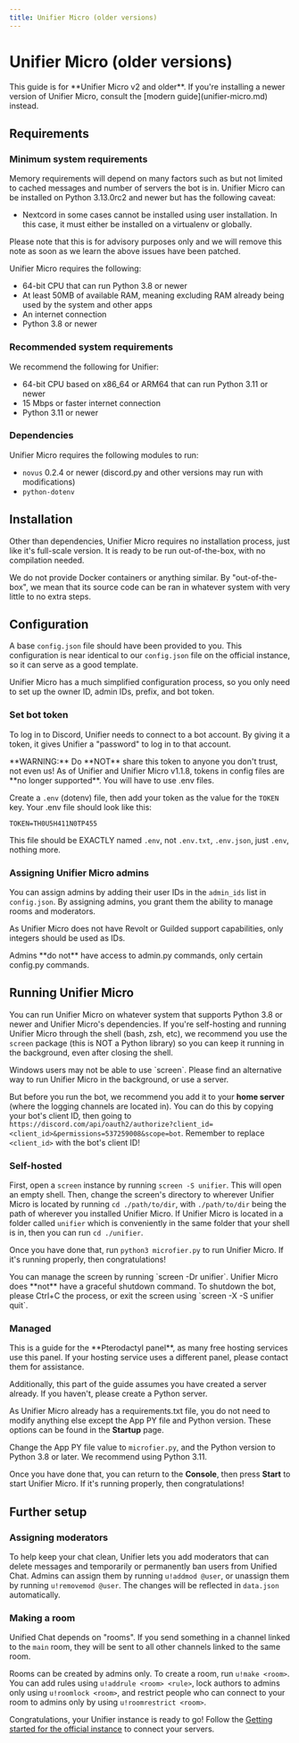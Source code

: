 ```yaml
---
title: Unifier Micro (older versions)
---
```


# Unifier Micro (older versions)

<Info>
This guide is for **Unifier Micro v2 and older**. If you're installing a newer version of Unifier Micro, consult the [modern guide](unifier-micro.md) instead.
</Info>

## Requirements

### Minimum system requirements

<Warning>
Memory requirements will depend on many factors such as but not limited to cached messages and number of servers the bot is in.
</Warning>

<Info>
Unifier Micro can be installed on Python 3.13.0rc2 and newer but has the following caveat:

* Nextcord in some cases cannot be installed using user installation. In this case, it must either be installed on a virtualenv or globally.

Please note that this is for advisory purposes only and we will remove this note as soon as we learn the above issues have been patched.
</Info>

Unifier Micro requires the following:

* 64-bit CPU that can run Python 3.8 or newer
* At least 50MB of available RAM, meaning excluding RAM already being used by the system and other apps
* An internet connection
* Python 3.8 or newer

### Recommended system requirements

We recommend the following for Unifier:

* 64-bit CPU based on x86\_64 or ARM64 that can run Python 3.11 or newer
* 15 Mbps or faster internet connection
* Python 3.11 or newer

### Dependencies

Unifier Micro requires the following modules to run:

* `novus` 0.2.4 or newer (discord.py and other versions may run with modifications)
* `python-dotenv`

## Installation

Other than dependencies, Unifier Micro requires no installation process, just like it's full-scale version. It is ready to be run out-of-the-box, with no compilation needed.

<Info>
We do not provide Docker containers or anything similar. By "out-of-the-box", we mean that its source code can be ran in whatever system with very little to no extra steps.
</Info>

## Configuration

A base `config.json` file should have been provided to you. This configuration is near identical to our `config.json` file on the official instance, so it can serve as a good template.

Unifier Micro has a much simplified configuration process, so you only need to set up the owner ID, admin IDs, prefix, and bot token.

### Set bot token

To log in to Discord, Unifier needs to connect to a bot account. By giving it a token, it gives Unifier a "password" to log in to that account.

<Danger>
**WARNING:** Do **NOT** share this token to anyone you don't trust, not even us!
</Danger>

<Info>
As of Unifier and Unifier Micro v1.1.8, tokens in config files are **no longer supported**. You will have to use .env files.
</Info>

Create a `.env` (dotenv) file, then add your token as the value for the `TOKEN` key. Your .env file should look like this:

```text .env
TOKEN=TH0U5H411N0TP455
```

This file should be EXACTLY named `.env`, not `.env.txt`, `.env.json`, just `.env`, nothing more.

### Assigning Unifier Micro admins

You can assign admins by adding their user IDs in the `admin_ids` list in `config.json`. By assigning admins, you grant them the ability to manage rooms and moderators.

As Unifier Micro does not have Revolt or Guilded support capabilities, only integers should be used as IDs.

<Info>
Admins **do not** have access to admin.py commands, only certain config.py commands.
</Info>

## Running Unifier Micro

You can run Unifier Micro on whatever system that supports Python 3.8 or newer and Unifier Micro's dependencies. If you're self-hosting and running Unifier Micro through the shell (bash, zsh, etc), we recommend you use the `screen` package (this is NOT a Python library) so you can keep it running in the background, even after closing the shell.

<Warning>
Windows users may not be able to use `screen`. Please find an alternative way to run Unifier Micro in the background, or use a server.
</Warning>

But before you run the bot, we recommend you add it to your **home server** (where the logging channels are located in). You can do this by copying your bot's client ID, then going to `https://discord.com/api/oauth2/authorize?client_id=<client_id>&permissions=537259008&scope=bot`. Remember to replace `<client_id>` with the bot's client ID!

### Self-hosted

First, open a `screen` instance by running `screen -S unifier`. This will open an empty shell. Then, change the screen's directory to wherever Unifier Micro is located by running `cd ./path/to/dir`, with `./path/to/dir` being the path of wherever you installed Unifier Micro. If Unifier Micro is located in a folder called `unifier` which is conveniently in the same folder that your shell is in, then you can run `cd ./unifier`.

Once you have done that, run `python3 microfier.py` to run Unifier Micro. If it's running properly, then congratulations!

<Info>
You can manage the screen by running `screen -Dr unifier`.
</Info>

<Warning>
Unifier Micro does **not** have a graceful shutdown command. To shutdown the bot, please Ctrl+C the process, or exit the screen using `screen -X -S unifier quit`.
</Warning>

### Managed

<Info>
This is a guide for the **Pterodactyl panel**, as many free hosting services use this panel. If your hosting service uses a different panel, please contact them for assistance.

Additionally, this part of the guide assumes you have created a server already. If you haven't, please create a Python server.
</Info>

As Unifier Micro already has a requirements.txt file, you do not need to modify anything else except the App PY file and Python version. These options can be found in the **Startup** page.

Change the App PY file value to `microfier.py`, and the Python version to Python 3.8 or later. We recommend using Python 3.11.

Once you have done that, you can return to the **Console**, then press **Start** to start Unifier Micro. If it's running properly, then congratulations!

## Further setup

### Assigning moderators

To help keep your chat clean, Unifier lets you add moderators that can delete messages and temporarily or permanently ban users from Unified Chat. Admins can assign them by running `u!addmod @user`, or unassign them by running `u!removemod @user`. The changes will be reflected in `data.json` automatically.

### Making a room

Unified Chat depends on "rooms". If you send something in a channel linked to the `main` room, they will be sent to all other channels linked to the same room.

Rooms can be created by admins only. To create a room, run `u!make <room>`. You can add rules using `u!addrule <room> <rule>`, lock authors to admins only using `u!roomlock <room>`, and restrict people who can connect to your room to admins only by using `u!roomrestrict <room>`.

Congratulations, your Unifier instance is ready to go! Follow the [Getting started for the official instance](../../setup/getting-started/) to connect your servers.
